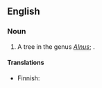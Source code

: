 ==English==

===Noun===
{{en-noun|head=[[red]] [[alder]]}}

# A tree in the genus ''[[Alnus]]''; {{taxlink|Alnus rubra|species}}.

====Translations====
{{trans-top|Alnus rubra}}
* Finnish: {{t-|fi|punaleppä}}
{{trans-mid}}
{{trans-bottom}}